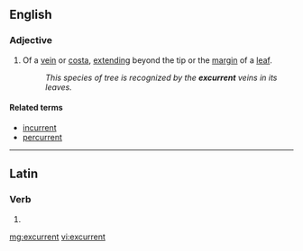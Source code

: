 ==English==

===Adjective===
{{en-adj|-}}

# {{context|botany}} Of a [[vein]] or [[costa]], [[extend]]ing beyond the tip or the [[margin]] of a [[leaf]].
#: ''This species of tree is recognized by the '''excurrent''' veins in its leaves.''

====Related terms====
* [[incurrent]]
* [[percurrent]]

----

==Latin==

===Verb===
{{la-verb-form|excurrent}}

# {{conjugation of|excurro|excurrō|3|p|fut|act|ind|lang=la}}

[[mg:excurrent]]
[[vi:excurrent]]